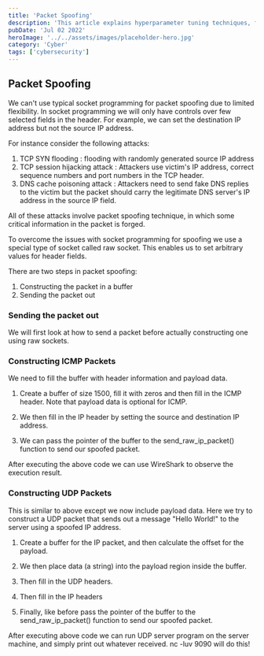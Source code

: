 ```yaml
---
title: 'Packet Spoofing'
description: 'This article explains hyperparameter tuning techniques, focusing on grid search and random search, to optimize the performance of machine learning models, especially Support Vector Machines (SVMs).'
pubDate: 'Jul 02 2022'
heroImage: '../../assets/images/placeholder-hero.jpg'
category: 'Cyber'
tags: ['cybersecurity']
---
```

## Packet Spoofing
We can't use typical socket programming for packet spoofing due to limited flexibility. 
In socket programming we will only have controls over few selected fields in the header. 
For example, we can set the destination IP address but not the source IP address.

For instance consider the following attacks:

1. TCP SYN flooding : flooding with randomly generated source IP address
2. TCP session hijacking attack : Attackers use victim's IP address, correct sequence numbers and port numbers in the TCP header.
3. DNS cache poisoning attack : Attackers need to send fake DNS replies to the victim but the packet should carry the legitimate DNS server's IP address in the source IP field.

All of these attacks involve packet spoofing technique, in which some critical information in the packet is forged.

To overcome the issues with socket programming for spoofing we use a special type of socket called raw socket. This enables us to set arbitrary values for header fields.

There are two steps in packet spoofing:

1. Constructing the packet in a buffer
2. Sending the packet out

### Sending the packet out
We will first look at how to send a packet before actually constructing one using raw sockets.

### Constructing ICMP Packets
We need to fill the buffer with header information and payload data.

1. Create a buffer of size 1500, fill it with zeros and then fill in the ICMP header. Note that payload data is optional for ICMP.


2. We then fill in the IP header by setting the source and destination IP address.


3. We can pass the pointer of the buffer to the send_raw_ip_packet() function to send our spoofed packet.

After executing the above code we can use WireShark to observe the execution result.

### Constructing UDP Packets
This is similar to above except we now include payload data. Here we try to construct a UDP packet that sends out a message "Hello World!" to the server using a spoofed IP address.


1. Create a buffer for the IP packet, and then calculate the offset for the payload.


2. We then place data (a string) into the payload region inside the buffer.

3. Then fill in the UDP headers.


4. Then fill in the IP headers


5. Finally, like before pass the pointer of the buffer to the send_raw_ip_packet() function to send our spoofed packet.

After executing above code we can run UDP server program on the server machine, and simply print out whatever received. nc -luv 9090 will do this!
